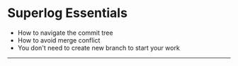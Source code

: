 
# Superlog Essentials

<Notice title="What you'll learn" type="tldr">

- How to navigate the commit tree
- How to avoid merge conflict
- You don't need to create new branch to start your work

</Notice>

---
